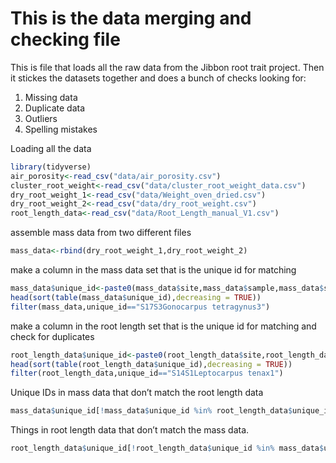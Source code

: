 # This is the data merging and checking file

This is file that loads all the raw data from the Jibbon root trait project.  Then it stickes the datasets together and does a bunch of checks looking for:

1. Missing data
2. Duplicate data
3. Outliers
4. Spelling mistakes


Loading all the data
```r
library(tidyverse)
air_porosity<-read_csv("data/air_porosity.csv")
cluster_root_weight<-read_csv("data/cluster_root_weight_data.csv")
dry_root_weight_1<-read_csv("data/Weight_oven_dried.csv")
dry_root_weight_2<-read_csv("data/dry_root_weight.csv")
root_length_data<-read_csv("data/Root_Length_manual_V1.csv")
```


assemble mass data from two different files
```r
mass_data<-rbind(dry_root_weight_1,dry_root_weight_2)
```

make a column in the mass data set that is the unique id for matching
```r
mass_data$unique_id<-paste0(mass_data$site,mass_data$sample,mass_data$species,mass_data$replicate)
head(sort(table(mass_data$unique_id),decreasing = TRUE))
filter(mass_data,unique_id=="S17S3Gonocarpus tetragynus3")
```

make a column in the root length set that is the unique id for matching and check for duplicates

```r
root_length_data$unique_id<-paste0(root_length_data$site,root_length_data$sample,root_length_data$species,root_length_data$replicate)
head(sort(table(root_length_data$unique_id),decreasing = TRUE))
filter(root_length_data,unique_id=="S14S1Leptocarpus tenax1")
```

Unique IDs in mass data that don't match the root length data

```r
mass_data$unique_id[!mass_data$unique_id %in% root_length_data$unique_id]
```


Things in root length data that don't match the mass data.

```r
root_length_data$unique_id[!root_length_data$unique_id %in% mass_data$unique_id]
```





